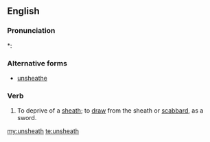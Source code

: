 ==English==

===Pronunciation===
*: {{rhymes|iːð}}

===Alternative forms===
* [[unsheathe]]

===Verb===
{{en-verb|unsheaths|unsheathing|unsheathed|unsheathed}}

# To deprive of a [[sheath]]; to [[draw]] from the sheath or [[scabbard]], as a sword.

[[my:unsheath]]
[[te:unsheath]]
